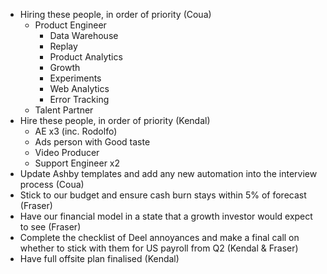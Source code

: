 - Hiring these people, in order of priority (Coua)
  - Product Engineer
    - Data Warehouse
    - Replay
    - Product Analytics 
    - Growth
    - Experiments
    - Web Analytics
    - Error Tracking
  - Talent Partner
- Hire these people, in order of priority (Kendal)
  - AE x3 (inc. Rodolfo)
  - Ads person with Good taste
  - Video Producer
  - Support Engineer x2
- Update Ashby templates and add any new automation into the interview process (Coua) 
- Stick to our budget and ensure cash burn stays within 5% of forecast (Fraser)
- Have our financial model in a state that a growth investor would expect to see (Fraser)
- Complete the checklist of Deel annoyances and make a final call on whether to stick with them for US payroll from Q2 (Kendal & Fraser)
- Have full offsite plan finalised (Kendal)
